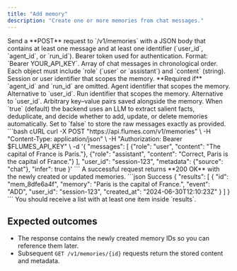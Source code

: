 ```yaml
---
title: "Add memory"
description: "Create one or more memories from chat messages."
---
```


<Steps>
<Step title="Compose request">
Send a **POST** request to `/v1/memories` with a JSON body that contains at least one message and at least one identifier (`user_id`, `agent_id`, or `run_id`).

<ParamField header="Authorization" type="string" required>
Bearer token used for authentication. Format: `Bearer YOUR_API_KEY`.
</ParamField>

<ParamField body="messages" type="array[object]" required>
Array of chat messages in chronological order. Each object must include `role` (`user` or `assistant`) and `content` (string).
</ParamField>

<ParamField body="user_id" type="string">
Session or user identifier that scopes the memory. **Required if** `agent_id` and `run_id` are omitted.
</ParamField>

<ParamField body="agent_id" type="string">
Agent identifier that scopes the memory. Alternative to `user_id`.
</ParamField>

<ParamField body="run_id" type="string">
Run identifier that scopes the memory. Alternative to `user_id`.
</ParamField>

<ParamField body="metadata" type="object">
Arbitrary key–value pairs saved alongside the memory.
</ParamField>

<ParamField body="infer" type="boolean" default="true">
When `true` (default) the backend uses an LLM to extract salient facts, deduplicate, and decide whether to add, update, or delete memories automatically. Set to `false` to store the raw messages exactly as provided.
</ParamField>
</Step>

<Step title="Send request">
<RequestExample>
```bash cURL
curl -X POST "https://api.flumes.com/v1/memories" \
  -H "Content-Type: application/json" \
  -H "Authorization: Bearer $FLUMES_API_KEY" \
  -d '{
    "messages": [
      {"role": "user", "content": "The capital of France is Paris."},
      {"role": "assistant", "content": "Correct, Paris is the capital of France."}
    ],
    "user_id": "session-123",
    "metadata": {"source": "chat"},
    "infer": true
  }'
```
</RequestExample>
</Step>

<Step title="Review response">
A successful request returns **200 OK** with the newly created or updated memories.

<ResponseExample>
```json Success
{
  "results": [
    {
      "id": "mem_8dfe6a4f",
      "memory": "Paris is the capital of France.",
      "event": "ADD",
      "user_id": "session-123",
      "created_at": "2024-06-30T12:10:23Z"
    }
  ]
}
```
</ResponseExample>

<Check>
You should receive a list with at least one item inside `results`.
</Check>
</Step>
</Steps>

## Expected outcomes

- The response contains the newly created memory IDs so you can reference them later.
- Subsequent `GET /v1/memories/{id}` requests return the stored content and metadata.
